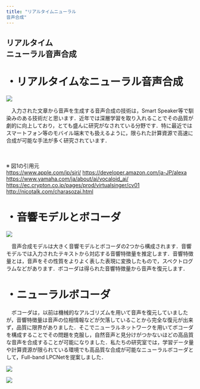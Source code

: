 ```yaml
---
title: "リアルタイムニューラル
音声合成"
---
```

## リアルタイム<br/>ニューラル音声合成

<div className="wrapper">

# ・リアルタイムなニューラル音声合成

<section className='cont'>
<div className='hoge'>

![](../slide/real1.png '')

</div>
<div className='hoge'>

　入力された文章から音声を生成する音声合成の技術は，Smart Speaker等で馴染みのある技術だと思います．近年では深層学習を取り入れることでその品質が劇的に向上しており，とても盛んに研究がなされている分野です．特に最近ではスマートフォン等のモバイル端末でも扱えるように，限られた計算資源で高速に合成が可能な手法が多く研究されています．

<br/><br/>
※ 図1の引用元
<br/>
https://www.apple.com/jp/siri/
https://developer.amazon.com/ja-JP/alexa
https://www.yamaha.com/ja/about/ai/vocaloid_ai/
https://ec.crypton.co.jp/pages/prod/virtualsinger/cv01
http://nicotalk.com/charasozai.html

</div>
</section>

# ・音響モデルとボコーダ

<section className='cont'>
<div className='hoge'>

![](../slide/real2.png '')

</div>
<div className='hoge'>
　音声合成モデルは大きく音響モデルとボコーダの2つから構成されます．音響モデルでは入力されたテキストから対応する音響特徴量を推定します．音響特徴量とは，音声をその性質をよりよく表した表現に変換したもので，スペクトログラムなどがあります．ボコーダは得られた音響特徴量から音声を復元します．


</div>
</section>

# ・ニューラルボコーダ

<section className='sec'>

　ボコーダは，以前は機械的なアルゴリズムを用いて音声を復元していましたが，音響特徴量は音声の位相情報などが欠落していることから完全な復元が出来ず，品質に限界がありました．そこでニューラルネットワークを用いてボコーダを構成することでその問題を克服し，自然音声と見分けがつかないほどの高品質な音声を合成することが可能になりました．私たちの研究室では，学習データ量や計算資源が限られている環境でも高品質な合成が可能なニューラルボコーダとして，Full-band LPCNetを提案しました．


</section>

<section className='cont'>
<div className='hoge'>

![](../slide/real3.png '')

</div>

<div className='hoge'>

![](../slide/real4.png '')

</div>
</section>

</div>